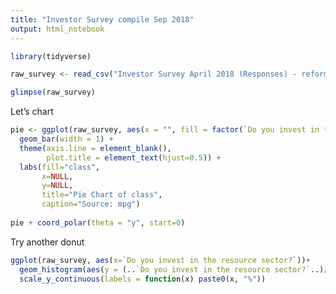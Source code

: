 ```yaml
---
title: "Investor Survey compile Sep 2018"
output: html_notebook
---
```







```r

library(tidyverse)

raw_survey <- read_csv("Investor Survey April 2018 (Responses) - reformatted for r investor surv sep 2018(1).csv")

glimpse(raw_survey)


```



Let's chart

```r

pie <- ggplot(raw_survey, aes(x = "", fill = factor(`Do you invest in the resource sector?`))) + 
  geom_bar(width = 1) +
  theme(axis.line = element_blank(), 
        plot.title = element_text(hjust=0.5)) + 
  labs(fill="class", 
       x=NULL, 
       y=NULL, 
       title="Pie Chart of class", 
       caption="Source: mpg")
  
pie + coord_polar(theta = "y", start=0)


```



Try another donut

```r

ggplot(raw_survey, aes(x=`Do you invest in the resource sector?`))+
  geom_histogram(aes(y = (..`Do you invest in the resource sector?`..)/sum(..`Do you invest in the resource sector?`..))) +
  scale_y_continuous(labels = function(x) paste0(x, "%"))


```















